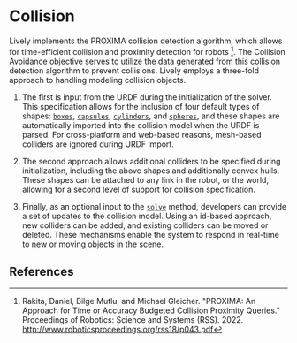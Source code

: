 # Collision



Lively implements the PROXIMA collision detection algorithm, which allows for time-efficient collision
and proximity detection for robots [^1]. The Collision Avoidance objective serves to utilize the data generated from this collision detection algorithm to prevent collisions. Lively employs a three-fold
approach to handling modeling collision objects. 

1. The first is input from the URDF during the initialization of the solver. This specification allows for the inclusion of four default types of shapes: [`boxes`](../API/Shapes/box),
[`capsules`](../API/Shapes/capsule), [`cylinders`](../API/Shapes/cylinder), and [`spheres`](../API/Shapes/sphere), and these shapes are automatically imported into the collision model when the URDF is parsed. For cross-platform and web-based reasons, mesh-based colliders are ignored during URDF import. 

2. The second approach allows additional
colliders to be specified during initialization, including the above
shapes and additionally convex hulls. These shapes can be attached
to any link in the robot, or the world, allowing for a second level
of support for collision specification. 

3. Finally, as an optional input
to the [`solve`](../API/) method, developers can provide a set of updates to
the collision model. Using an id-based approach, new colliders can
be added, and existing colliders can be moved or deleted. These
mechanisms enable the system to respond in real-time to new or
moving objects in the scene.

## References
[^1]:Rakita, Daniel, Bilge Mutlu, and Michael Gleicher. "PROXIMA: An Approach for Time or Accuracy Budgeted Collision Proximity Queries." Proceedings of Robotics: Science and Systems (RSS). 2022. http://www.roboticsproceedings.org/rss18/p043.pdf